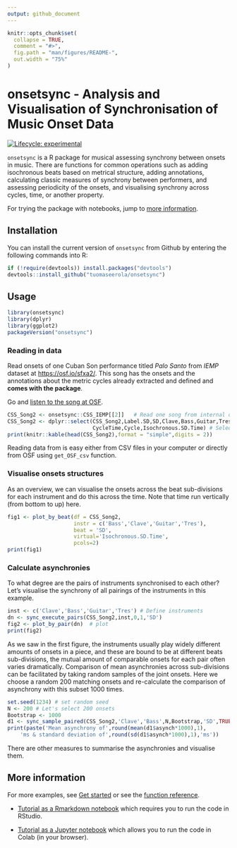 ```yaml
---
output: github_document
---
```


<!-- README.md is generated from README.Rmd. Please edit that file -->

```r
knitr::opts_chunk$set(
  collapse = TRUE,
  comment = "#>",
  fig.path = "man/figures/README-",
  out.width = "75%"
)
```

# onsetsync - Analysis and Visualisation of Synchronisation of Music Onset Data

<!-- badges: start -->
[![Lifecycle: experimental](https://img.shields.io/badge/lifecycle-experimental-orange.svg)](https://lifecycle.r-lib.org/articles/stages.html#experimental)
<!-- badges: end -->

`onsetsync` is a R package for musical assessing synchrony between onsets in music. There are functions for common operations such as adding isochronous beats based on metrical structure, adding annotations, calculating classic measures of synchrony between performers, and assessing periodicity of the onsets, and visualising synchrony across cycles, time, or another property.

For trying the package with notebooks, jump to <A HREF="#more">more information</A>.

## Installation

You can install the current version of `onsetsync` from Github by
entering the following commands into R:

```r
if (!require(devtools)) install.packages("devtools")
devtools::install_github("tuomaseerola/onsetsync")
```

## Usage

```r
library(onsetsync)
library(dplyr)
library(ggplot2)
packageVersion("onsetsync")
```
### Reading in data

Read onsets of one Cuban Son performance titled _Palo Santo_ from _IEMP_ dataset at [https://osf.io/sfxa2/](https://osf.io/sfxa2/). This song has the onsets and the annotations about the metric cycles already extracted and defined and **comes with the package**.

Go and <A HREF="https://osf.io/z9uxs/" target="_blank">listen to the song at OSF</A>.

```r
CSS_Song2 <- onsetsync::CSS_IEMP[[2]]   # Read one song from internal data
CSS_Song2 <- dplyr::select(CSS_Song2,Label.SD,SD,Clave,Bass,Guitar,Tres,
                           CycleTime,Cycle,Isochronous.SD.Time) # Select some columns
print(knitr::kable(head(CSS_Song2),format = "simple",digits = 2))
```

Reading data from is easy either from CSV files in your computer or directly from OSF using `get_OSF_csv` function. 

### Visualise onsets structures

As an overview, we can visualise the onsets across the beat sub-divisions for each instrument and do this across the time. Note that time run vertically (from bottom to up) here.

```r
fig1 <- plot_by_beat(df = CSS_Song2, 
                     instr = c('Bass','Clave','Guitar','Tres'), 
                     beat = 'SD', 
                     virtual='Isochronous.SD.Time',
                     pcols=2)
print(fig1)
```

### Calculate asynchronies

To what degree are the pairs of instruments synchronised to each other? Let's visualise the synchrony of all pairings of the instruments in this example.

```r
inst <- c('Clave','Bass','Guitar','Tres') # Define instruments 
dn <- sync_execute_pairs(CSS_Song2,inst,0,1,'SD')
fig2 <- plot_by_pair(dn)  # plot
print(fig2)  
```

As we saw in the first figure, the instruments usually play widely different amounts of onsets in a piece, and these are bound to be at different beats sub-divisions, the mutual amount of comparable onsets for each pair often varies dramatically. Comparison of mean asynchronies across sub-divisions can be facilitated by taking random samples of the joint onsets. Here we choose a random 200 matching onsets and re-calculate the comparison of asynchrony with this subset 1000 times.

```r
set.seed(1234) # set random seed
N <- 200 # Let's select 200 onsets
Bootstrap <- 1000
d1 <- sync_sample_paired(CSS_Song2,'Clave','Bass',N,Bootstrap,'SD',TRUE)
print(paste('Mean asynchrony of',round(mean(d1$asynch*1000),1),
    'ms & standard deviation of',round(sd(d1$asynch*1000),1),'ms'))
```

There are other measures to summarise the asynchronies and visualise them. 

## More information
<a id="more">

For more examples, see [Get started](https://tuomaseerola.github.io/onsetsync/articles/onsetsync.html) or see the [function reference](https://tuomaseerola.github.io/onsetsync/reference/index.html).

- [Tutorial as a Rmarkdown notebook](https://github.com/tuomaseerola/onsetsync/blob/master/onsetsync.Rmd) which requires you to run the code in RStudio.

- [Tutorial as a Jupyter notebook](https://github.com/tuomaseerola/onsetsync/blob/master/onsetsync.ipynb) which allows you to run the code in Colab (in your browser).

